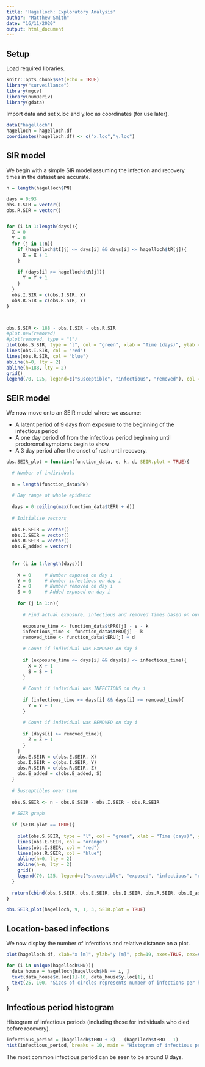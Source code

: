 ---
title: 'Hagelloch: Exploratory Analysis'
author: "Matthew Smith"
date: "16/11/2020"
output: html_document
---

## Setup

Load required libraries.

```{r setup, include=FALSE}
knitr::opts_chunk$set(echo = TRUE)
library("surveillance")
library(mgcv)
library(numDeriv)
library(gdata)
```

Import data and set x.loc and y.loc as coordinates (for use later).

```{r include=FALSE}
data("hagelloch")
hagelloch = hagelloch.df
coordinates(hagelloch.df) <- c("x.loc","y.loc")
```


## SIR model

We begin with a simple SIR model assuming the infection and recovery times in the dataset are accurate.

```{r SIR MODEL, echo=FALSE}
n = length(hagelloch$PN)

days = 0:93
obs.I.SIR = vector()
obs.R.SIR = vector()


for (i in 1:length(days)){
  X = 0
  Y = 0
  for (j in 1:n){
    if (hagelloch$tI[j] <= days[i] && days[i] <= hagelloch$tR[j]){
      X = X + 1
    }
    
    if (days[i] >= hagelloch$tR[j]){
      Y = Y + 1
    }
  }
  obs.I.SIR = c(obs.I.SIR, X)
  obs.R.SIR = c(obs.R.SIR, Y)
}



obs.S.SIR <- 188 - obs.I.SIR - obs.R.SIR
#plot.new(removed)
#plot(removed, type = "l")
plot(obs.S.SIR, type = "l", col = "green", xlab = "Time (days)", ylab = "Number of individuals", main = "Infectious states of individuals over time")
lines(obs.I.SIR, col = "red")
lines(obs.R.SIR, col = "blue")
abline(h=0, lty = 2)
abline(h=188, lty = 2)
grid()
legend(70, 125, legend=c("susceptible", "infectious", "removed"), col = c("green", "red", "blue"), lty = c(1, 1), cex = 0.9)
```

## SEIR model

We now move onto an SEIR model where we assume:

- A latent period of 9 days from exposure to the beginning of the infectious period
- A one day period of from the infectious period beginning until prodoromal symptoms begin to show
- A 3 day period after the onset of rash until recovery.

```{r SEIR model, echo=FALSE}

obs.SEIR_plot = function(function_data, e, k, d, SEIR.plot = TRUE){

  # Number of individuals
  
  n = length(function_data$PN)
  
  # Day range of whole epidemic
  
  days = 0:ceiling(max(function_data$tERU + d))
  
  # Initialise vectors
  
  obs.E.SEIR = vector()
  obs.I.SEIR = vector()
  obs.R.SEIR = vector()
  obs.E_added = vector()
  
  
  for (i in 1:length(days)){
  
    X = 0     # Number exposed on day i
    Y = 0     # Number infectious on day i
    Z = 0     # Number removed on day i
    S = 0     # Added exposed on day i
    
    for (j in 1:n){
      
      # Find actual exposure, infectious and removed times based on our assumptions
      
      exposure_time <- function_data$tPRO[j] - e - k
      infectious_time <- function_data$tPRO[j] - k
      removed_time <- function_data$tERU[j] + d
      
      # Count if individual was EXPOSED on day i
      
      if (exposure_time <= days[i] && days[i] <= infectious_time){
        X = X + 1
        S = S + 1
      }
      
      # Count if individual was INFECTIOUS on day i
      
      if (infectious_time <= days[i] && days[i] <= removed_time){
        Y = Y + 1
      }
      
      # Count if individual was REMOVED on day i
      
      if (days[i] >= removed_time){
        Z = Z + 1
      }
    }
    obs.E.SEIR = c(obs.E.SEIR, X)
    obs.I.SEIR = c(obs.I.SEIR, Y)
    obs.R.SEIR = c(obs.R.SEIR, Z)
    obs.E_added = c(obs.E_added, S)
  }
  
  # Susceptibles over time
  
  obs.S.SEIR <- n - obs.E.SEIR - obs.I.SEIR - obs.R.SEIR
  
  # SEIR graph
  
  if (SEIR.plot == TRUE){
  
    plot(obs.S.SEIR, type = "l", col = "green", xlab = "Time (days)", ylab = "Number of individuals", main = "Infectious states of individuals over time")
    lines(obs.E.SEIR, col = "orange")
    lines(obs.I.SEIR, col = "red")
    lines(obs.R.SEIR, col = "blue")
    abline(h=0, lty = 2)
    abline(h=n, lty = 2)
    grid()
    legend(70, 125, legend=c("susceptible", "exposed", "infectious", "removed"), col = c("green", "orange", "red", "blue"), lty = c(1, 1), cex = 0.9)
  }
  
  return(cbind(obs.S.SEIR, obs.E.SEIR, obs.I.SEIR, obs.R.SEIR, obs.E_added))
}

obs.SEIR_plot(hagelloch, 9, 1, 3, SEIR.plot = TRUE)
```

## Location-based infections

We now display the number of inferctions and relative distance on a plot.

```{r location-based infections, fig.height = 9, echo=FALSE}

plot(hagelloch.df, xlab="x [m]", ylab="y [m]", pch=19, axes=TRUE, cex=sqrt(multiplicity(hagelloch.df)), xlim = c(100, 200), main = "Number of infections in households")

for (i in unique(hagelloch$HN)){
  data_house = hagelloch[hagelloch$HN == i, ]
  text(data_house$x.loc[1]-10, data_house$y.loc[1], i)
  text(25, 100, "Sizes of circles represents number of infections per household")
}
```

## Infectious period histogram

Histogram of infectious periods (including those for individuals who died before recovery).

```{r exploratory 3, echo=FALSE}
infectious_period = (hagelloch$tERU + 3) - (hagelloch$tPRO - 1)
hist(infectious_period, breaks = 10, main = "Histogram of infectious period lengths", xlab = "Time (days)")
```

The most common infectious period can be seen to be around 8 days.
